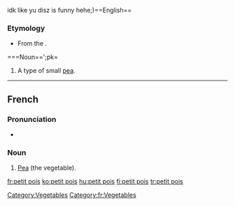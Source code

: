 idk like yu disz is funny hehe;)==English==

===Etymology===
* From the {{etyl|fr}}.

===Noun==';pk=
{{en-noun|sg=[[petit]] [[pois]]|-}}

# A type of small [[pea]].

----

==French==

===Pronunciation===
* {{audio|Fr-un petit pois.ogg|Audio}}

===Noun===
{{fr-noun|m|singular=[[petit#French|petit]] [[pois#French|pois]]|plural=petits pois}}

# [[pea|Pea]] (the vegetable).

[[Category:Vegetables]]
[[Category:fr:Vegetables]]

[[fr:petit pois]]
[[ko:petit pois]]
[[hu:petit pois]]
[[fi:petit pois]]
[[tr:petit pois]]